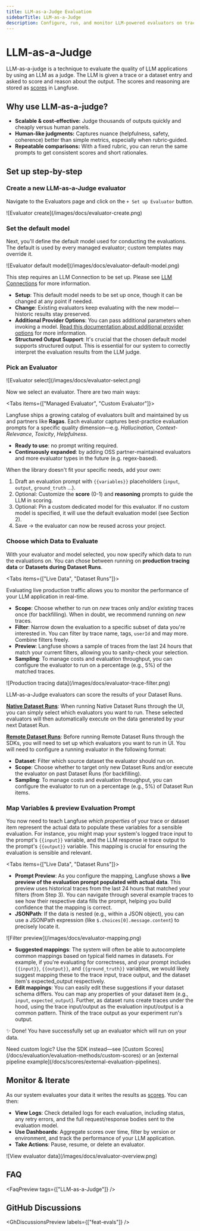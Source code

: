 ```yaml
---
title: LLM-as-a-Judge Evaluation
sidebarTitle: LLM-as-a-Judge
description: Configure, run, and monitor LLM-powered evaluators on traces and dataset experiments.
---
```


# LLM-as-a-Judge

LLM-as-a-judge is a technique to evaluate the quality of LLM applications by using an LLM as a judge. The LLM is given a trace or a dataset entry and asked to score and reason about the output. The scores and reasoning are stored as [scores](/docs/evaluation/evaluation-methods/data-model) in Langfuse.

## Why use LLM-as-a-judge?

* **Scalable & cost‑effective:** Judge thousands of outputs quickly and cheaply versus human panels.
* **Human‑like judgments:** Captures nuance (helpfulness, safety, coherence) better than simple metrics, especially when rubric‑guided.
* **Repeatable comparisons:** With a fixed rubric, you can rerun the same prompts to get consistent scores and short rationales.

## Set up step-by-step

<Steps>

### Create a new LLM-as-a-Judge evaluator

Navigate to the Evaluators page and click on the `+ Set up Evaluator` button.

<Frame border fullWidth>
  ![Evaluator create](/images/docs/evaluator-create.png)
</Frame>

### Set the default model

Next, you'll define the default model used for conducting the evaluations. The default is used by every managed evaluator; custom templates may override it.

<Frame border fullWidth>
  ![Evaluator default model](/images/docs/evaluator-default-model.png)
</Frame>

This step requires an LLM Connection to be set up. Please see [LLM Connections](/docs/administration/llm-connection) for more information.

- **Setup**: This default model needs to be set up once, though it can be changed at any point if needed.
- **Change**: Existing evaluators keep evaluating with the new model—historic results stay preserved.
- **Additional Provider Options**: You can pass additional parameters when invoking a model. [Read this documentation about additional provider options](/docs/administration/llm-connection#advanced-configurations) for more information.
- **Structured Output Support**: It's crucial that the chosen default model supports structured output. This is essential for our system to correctly interpret the evaluation results from the LLM judge.

### Pick an Evaluator

<Frame border fullWidth>
  ![Evaluator select](/images/docs/evaluator-select.png)
</Frame>

Now we select an evaluator. There are two main ways:

<Tabs items={["Managed Evaluator", "Custom Evaluator"]}>
<Tab>

Langfuse ships a growing catalog of evaluators built and maintained by us and partners like **Ragas**. Each evaluator captures best-practice evaluation prompts for a specific quality dimension—e.g. _Hallucination_, _Context-Relevance_, _Toxicity_, _Helpfulness_.

- **Ready to use**: no prompt writing required.
- **Continuously expanded**: by adding OSS partner-maintained evaluators and more evaluator types in the future (e.g. regex-based).

</Tab>
<Tab>

When the library doesn't fit your specific needs, add your own:

1. Draft an evaluation prompt with `{{variables}}` placeholders (`input`, `output`, `ground_truth` …).
2. Optional: Customize the **score** (0-1) and **reasoning** prompts to guide the LLM in scoring.
3. Optional: Pin a custom dedicated model for this evaluator. If no custom model is specified, it will use the default evaluation model (see Section 2).
4. Save → the evaluator can now be reused across your project.

</Tab>
</Tabs>

### Choose which Data to Evaluate

With your evaluator and model selected, you now specify which data to run the evaluations on. You can chose between running on **production tracing data** or **Datasets during Dataset Runs**.

<Tabs items={["Live Data", "Dataset Runs"]}>
<Tab>

Evaluating live production traffic allows you to monitor the performance of your LLM application in real-time.

- **Scope**: Choose whether to run on _new_ traces only and/or _existing_ traces once (for backfilling). When in doubt, we recommend running on _new_ traces.
- **Filter**: Narrow down the evaluation to a specific subset of data you're interested in. You can filter by trace name, tags, `userId` and may more. Combine filters freely.
- **Preview**: Langfuse shows a sample of traces from the last 24 hours that match your current filters, allowing you to sanity-check your selection.
- **Sampling**: To manage costs and evaluation throughput, you can configure the evaluator to run on a percentage (e.g., 5%) of the matched traces.

<Frame border fullWidth>
  ![Production tracing data](/images/docs/evaluator-trace-filter.png)
</Frame>

</Tab>
<Tab>

LLM-as-a-Judge evaluators can score the results of your Dataset Runs.

**[Native Dataset Runs](/docs/evaluation/dataset-runs/native-run)**: When running Native Dataset Runs through the UI, you can simply select which evaluators you want to run. These selected evaluators will then automatically execute on the data generated by your next Dataset Run.

**[Remote Dataset Runs](/docs/evaluation/dataset-runs/remote-run)**: Before running Remote Dataset Runs through the SDKs, you will need to set up which evaluators you want to run in UI. You will need to configure a running evaluator in the following format: 

- **Dataset**: Filter which source dataset the evaluator should run on.
- **Scope**: Choose whether to target only new Dataset Runs and/or execute the evaluator on past Dataset Runs (for backfilling).
- **Sampling**: To manage costs and evaluation throughput, you can configure the evaluator to run on a percentage (e.g., 5%) of Dataset Run items.

</Tab>
</Tabs>

### Map Variables & preview Evaluation Prompt

You now need to teach Langfuse _which properties_ of your trace or dataset item represent the actual data to populate these variables for a sensible evaluation. For instance, you might map your system's logged trace input to the prompt's `{{input}}` variable, and the LLM response ie trace output to the prompt's `{{output}}` variable. This mapping is crucial for ensuring the evaluation is sensible and relevant.

<Tabs items={["Live Data", "Dataset Runs"]}>
<Tab>

- **Prompt Preview**: As you configure the mapping, Langfuse shows a **live preview of the evaluation prompt populated with actual data**. This preview uses historical traces from the last 24 hours that matched your filters (from Step 3). You can navigate through several example traces to see how their respective data fills the prompt, helping you build confidence that the mapping is correct.
- **JSONPath**: If the data is nested (e.g., within a JSON object), you can use a JSONPath expression (like `$.choices[0].message.content`) to precisely locate it.

<Frame border fullWidth>
  ![Filter preview](/images/docs/evaluator-mapping.png)
</Frame>

</Tab>
<Tab>

- **Suggested mappings**: The system will often be able to autocomplete common mappings based on typical field names in datasets. For example, if you're evaluating for correctness, and your prompt includes `{{input}}`, `{{output}}`, and `{{ground_truth}}` variables, we would likely suggest mapping these to the trace input, trace output, and the dataset item's expected_output respectively.
- **Edit mappings**: You can easily edit these suggestions if your dataset schema differs. You can map any properties of your dataset item (e.g., `input`, `expected_output`). Further, as dataset runs create traces under the hood, using the trace input/output as the evaluation input/output is a common pattern. Think of the trace output as your experiment run's output.

</Tab>
</Tabs>

</Steps>

✨ Done! You have successfully set up an evaluator which will run on your data.

<Callout type="info">
  Need custom logic? Use the SDK instead—see [Custom
  Scores](/docs/evaluation/evaluation-methods/custom-scores) or an [external pipeline
  example](/docs/scores/external-evaluation-pipelines).
</Callout>

## Monitor & Iterate

As our system evaluates your data it writes the results as [scores](/docs/evaluation/evaluation-methods/data-model). You can then:

- **View Logs**: Check detailed logs for each evaluation, including status, any retry errors, and the full request/response bodies sent to the evaluation model.
- **Use Dashboards**: Aggregate scores over time, filter by version or environment, and track the performance of your LLM application.
- **Take Actions**: Pause, resume, or delete an evaluator.

<Frame border fullWidth>
  ![View evaluator data](/images/docs/evaluator-overview.png)
</Frame>

## FAQ


<FaqPreview tags={["LLM-as-a-Judge"]} />

## GitHub Discussions


<GhDiscussionsPreview labels={["feat-evals"]} />

